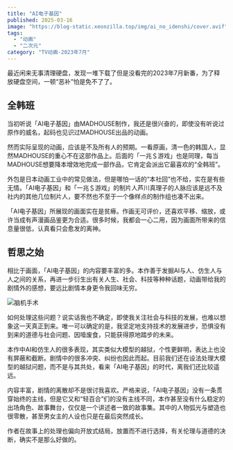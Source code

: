```yaml
---
title: "AI电子基因"
published: 2025-03-16
image: "https://blog-static.xeonzilla.top/img/ai_no_idenshi/cover.avif"
tags:
  - "动画"
  - "二次元"
category: "TV动画-2023年7月"
---
```


最近闲来无事清理硬盘，发现一堆下载了但是没看完的2023年7月新番，为了释放硬盘空间，一顿“恶补”怕是免不了了。

## 全韩班
当初听说「AI电子基因」由MADHOUSE制作，我还是很兴奋的，即使没有听说过原作的威名，起码也见识过MADHOUSE出品的动画。

然而实际呈现的动画，应该是不及所有人的预期。一看原画，清一色的韩国人，显然MADHOUSE的重心不在这部作品上。后面的「一兆＄游戏」也是同理，每当MADHOUSE想要降本增效地完成一部作品，它肯定会派出它最喜欢的“全韩班”。

外包是日本动画工业中的常见做法，但是哪怕一话的“本社回”也不给，实在是有些无情。「AI电子基因」和「一兆＄游戏」的制片人芦川真理子的人脉应该是远不及社内的其他几位制片人，要不然也不至于一个像样点的制作组也凑不出来。

「AI电子基因」所展现的画面实在是贫瘠。作画无可评价，还喜欢平移、缩放，或许当成有声漫画品鉴更为合适。很多时候，我都会一心二用，因为画面所带来的信息量很低，认真看只会愈发的离神。

## 哲思之始
相比于画面，「AI电子基因」的内容要丰富的多。本作善于发掘AI与人、仿生人与人之间的关系，再进一步衍生出有关人生、社会、科技等种种话题，动画带给我的剧情外的感想，要远比剧情本身更令我回味无穷。

<Image src="https://blog-static.xeonzilla.top/img/ai_no_idenshi/01.avif" alt="脑机手术" format="avif" inferSize />

如何处理这些问题？说实话我也不确定，即使我关注社会与科技的发展，也难以想象这一天真正到来。唯一可以确定的是，我坚定地支持技术的发展进步，恐惧没有到来的道德与社会问题、因噎废食，只能获得原地踏步的未来。

本作中AI和仿生人的很多表现，其实类似大模型的越狱，个性更鲜明，表达上也没有屏蔽和截断。剧情中的很多冲突、纠纷也因此而起。目前我们还在设法处理大模型的越狱问题，而不是与其共处，看来「AI电子基因」的时代，离我们还比较遥远。

内容丰富，剧情的离散却不是很讨我喜欢。严格来说，「AI电子基因」没有一条贯穿始终的主线，但是它又和“轻百合”们的没有主线不同，本作甚至没有什么稳定的出场角色、故事舞台，仅仅是一个讲述者一致的故事集。其中的人物弧光与塑造也很零散，甚至男女主的人设也只是在最后突然成长。

作者在故事上的处理也偏向开放式结局，放置而不进行选择，有关伦理与道德的决断，确实不是那么好做的。
